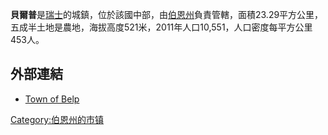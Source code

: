 {{Expand language|1=en|time=2020-07-05T12:46:48+00:00}}
{{Unreferenced|time=2020-07-05T12:46:48+00:00}}
{{Infobox Swiss town
 | subject_name		= 貝爾普
 | image_photo          = Belp SW.JPG
 | municipality_name	= Belp
 | municipality_type	= municipality
 | imagepath_coa	= CHE Belp COA.svg|pixel_coa=
 | map			= Karte Gemeinde Belp 2007.png
 | languages		= German
 | canton		= 伯恩州
 | iso-code-region 	= CH-BE
 | district		= [[塞弗蒂根|塞弗蒂根]]
 |coordinates = {{coord|46|53|N|7|30|E|display=inline,title}}
 |lat_NS=N|long_EW=E
 | postal_code		= 3123
 | municipality_code	= 0861
 | area			= 17.6
 | elevation		= 521|elevation_description= 
 | population           = 10974 | populationof = Dec 2011 |  popofyear = 2011
 | website		= www.belp.ch
 | mayor		= |mayor_asof=|mayor_party=
 | mayor_title	= |list_of_mayors	= 
 | places		= 
 | demonym		= 
 | neighboring_municipalities= [[伯恩附近阿爾門丁根|阿爾門丁根]], [[Belpberg|Belpberg]], [[格岑塞|格岑塞]], [[克爾薩茨|克爾薩茨]], [[明辛根|明辛根]], [[伯恩附近穆里|穆里]], [[魯比根|魯比根]], [[托芬|托芬]], [[瓦爾德_(伯恩州)|瓦爾德]]
 | twintowns		= 
|}}

'''貝爾普'''是[[瑞士|瑞士]]的城鎮，位於該國中部，由[[伯恩州|伯恩州]]負責管轄，面積23.29平方公里，五成半土地是農地，海拔高度521米，2011年人口10,551，人口密度每平方公里453人。

==外部連結==
*[http://www.belp.ch/ Town of Belp] {{Wayback|url=http://www.belp.ch/ |date=20171120072420 }} {{de icon}}

{{Authority control}}
{{Switzerland-geo-stub}}
[[Category:伯恩州的市镇|Category:伯恩州的市镇]]